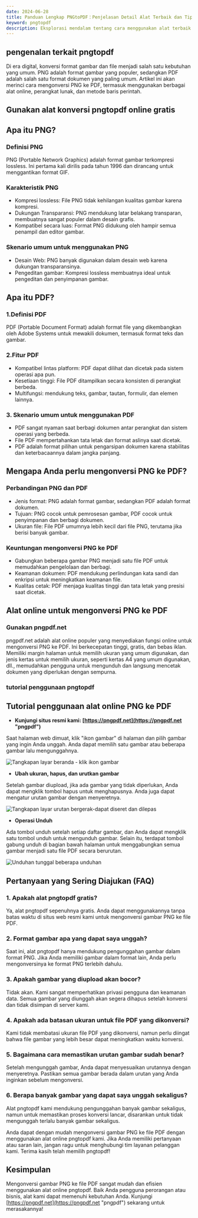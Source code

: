 ```yaml
---
date: 2024-06-28
title: Panduan Lengkap PNGtoPDF：Penjelasan Detail Alat Terbaik dan Tips Praktis
keyword: pngtopdf
description: Eksplorasi mendalam tentang cara menggunakan alat terbaik untuk mengonversi gambar PNG ke file PDF dengan cepat. Tutorial terperinci dan jawaban atas pertanyaan umum disediakan untuk membantu Anda mencapai konversi yang efisien dengan mudah.
---
```


## pengenalan terkait pngtopdf

Di era digital, konversi format gambar dan file menjadi salah satu kebutuhan yang umum. PNG adalah format gambar yang populer, sedangkan PDF adalah salah satu format dokumen yang paling umum. Artikel ini akan merinci cara mengonversi PNG ke PDF, termasuk menggunakan berbagai alat online, perangkat lunak, dan metode baris perintah.

## Gunakan alat konversi pngtopdf online gratis
<PngToPdf />

## Apa itu PNG?

### Definisi PNG
PNG (Portable Network Graphics) adalah format gambar terkompresi lossless. Ini pertama kali dirilis pada tahun 1996 dan dirancang untuk menggantikan format GIF.
### Karakteristik PNG

- Kompresi lossless: File PNG tidak kehilangan kualitas gambar karena kompresi.
- Dukungan Transparansi: PNG mendukung latar belakang transparan, membuatnya sangat populer dalam desain grafis.
- Kompatibel secara luas: Format PNG didukung oleh hampir semua penampil dan editor gambar.

### Skenario umum untuk menggunakan PNG

- Desain Web: PNG banyak digunakan dalam desain web karena dukungan transparansinya.
- Pengeditan gambar: Kompresi lossless membuatnya ideal untuk pengeditan dan penyimpanan gambar.

## Apa itu PDF?
### 1.Definisi PDF
PDF (Portable Document Format) adalah format file yang dikembangkan oleh Adobe Systems untuk mewakili dokumen, termasuk format teks dan gambar.
### 2.Fitur PDF
- Kompatibel lintas platform: PDF dapat dilihat dan dicetak pada sistem operasi apa pun.
- Kesetiaan tinggi: File PDF ditampilkan secara konsisten di perangkat berbeda.
- Multifungsi: mendukung teks, gambar, tautan, formulir, dan elemen lainnya.

### 3. Skenario umum untuk menggunakan PDF
- PDF sangat nyaman saat berbagi dokumen antar perangkat dan sistem operasi yang berbeda.
- File PDF mempertahankan tata letak dan format aslinya saat dicetak.
- PDF adalah format pilihan untuk pengarsipan dokumen karena stabilitas dan keterbacaannya dalam jangka panjang.


## Mengapa Anda perlu mengonversi PNG ke PDF?
### Perbandingan PNG dan PDF
- Jenis format: PNG adalah format gambar, sedangkan PDF adalah format dokumen.
- Tujuan: PNG cocok untuk pemrosesan gambar, PDF cocok untuk penyimpanan dan berbagi dokumen.
- Ukuran file: File PDF umumnya lebih kecil dari file PNG, terutama jika berisi banyak gambar.

### Keuntungan mengonversi PNG ke PDF
- Gabungkan beberapa gambar PNG menjadi satu file PDF untuk memudahkan pengelolaan dan berbagi.
- Keamanan dokumen: PDF mendukung perlindungan kata sandi dan enkripsi untuk meningkatkan keamanan file.
- Kualitas cetak: PDF menjaga kualitas tinggi dan tata letak yang presisi saat dicetak.

## Alat online untuk mengonversi PNG ke PDF

### Gunakan pngpdf.net
pngpdf.net adalah alat online populer yang menyediakan fungsi online untuk mengonversi PNG ke PDF. Ini berkecepatan tinggi, gratis, dan bebas iklan. Memiliki margin halaman untuk memilih ukuran yang umum digunakan, dan jenis kertas untuk memilih ukuran, seperti kertas A4 yang umum digunakan, dll., memudahkan pengguna untuk mengunduh dan langsung mencetak dokumen yang diperlukan dengan sempurna.

### tutorial penggunaan pngtopdf
## Tutorial penggunaan alat online PNG ke PDF

- **Kunjungi situs resmi kami: [https://pngpdf.net](https://pngpdf.net "pngpdf")**

 Saat halaman web dimuat, klik "ikon gambar" di halaman dan pilih gambar yang ingin Anda unggah. Anda dapat memilih satu gambar atau beberapa gambar lalu mengunggahnya.

 ![Tangkapan layar beranda - klik ikon gambar](https://cdn-images.pngpdf.net/step1.png "Tangkapan layar beranda - klik ikon gambar")

- **Ubah ukuran, hapus, dan urutkan gambar**

 Setelah gambar diupload, jika ada gambar yang tidak diperlukan, Anda dapat mengklik tombol hapus untuk menghapusnya. Anda juga dapat mengatur urutan gambar dengan menyeretnya.

 ![Tangkapan layar urutan bergerak-dapat diseret dan dilepas](https://cdn-images.pngpdf.net/step2.png "Tangkapan layar urutan bergerak-dapat diseret dan dilepas")

- **Operasi Unduh**

 Ada tombol unduh setelah setiap daftar gambar, dan Anda dapat mengklik satu tombol unduh untuk mengunduh gambar. Selain itu, terdapat tombol gabung unduh di bagian bawah halaman untuk menggabungkan semua gambar menjadi satu file PDF secara berurutan.

 ![Unduhan tunggal beberapa unduhan](https://cdn-images.pngpdf.net/step3.png "Unduhan tunggal beberapa unduhan")




## Pertanyaan yang Sering Diajukan (FAQ)

### 1. Apakah alat pngtopdf gratis?
Ya, alat pngtopdf sepenuhnya gratis. Anda dapat menggunakannya tanpa batas waktu di situs web resmi kami untuk mengonversi gambar PNG ke file PDF.

### 2. Format gambar apa yang dapat saya unggah?
Saat ini, alat pngtopdf hanya mendukung pengunggahan gambar dalam format PNG. Jika Anda memiliki gambar dalam format lain, Anda perlu mengonversinya ke format PNG terlebih dahulu.

### 3. Apakah gambar yang diupload akan bocor?
Tidak akan. Kami sangat memperhatikan privasi pengguna dan keamanan data. Semua gambar yang diunggah akan segera dihapus setelah konversi dan tidak disimpan di server kami.

### 4. Apakah ada batasan ukuran untuk file PDF yang dikonversi?
Kami tidak membatasi ukuran file PDF yang dikonversi, namun perlu diingat bahwa file gambar yang lebih besar dapat meningkatkan waktu konversi.

### 5. Bagaimana cara memastikan urutan gambar sudah benar?
Setelah mengunggah gambar, Anda dapat menyesuaikan urutannya dengan menyeretnya. Pastikan semua gambar berada dalam urutan yang Anda inginkan sebelum mengonversi.

### 6. Berapa banyak gambar yang dapat saya unggah sekaligus?
Alat pngtopdf kami mendukung pengunggahan banyak gambar sekaligus, namun untuk memastikan proses konversi lancar, disarankan untuk tidak mengunggah terlalu banyak gambar sekaligus.

Anda dapat dengan mudah mengonversi gambar PNG ke file PDF dengan menggunakan alat online pngtopdf kami. Jika Anda memiliki pertanyaan atau saran lain, jangan ragu untuk menghubungi tim layanan pelanggan kami. Terima kasih telah memilih pngtopdf!

## Kesimpulan

Mengonversi gambar PNG ke file PDF sangat mudah dan efisien menggunakan alat online pngtopdf. Baik Anda pengguna perorangan atau bisnis, alat kami dapat memenuhi kebutuhan Anda. Kunjungi [https://pngpdf.net](https://pngpdf.net "pngpdf") sekarang untuk merasakannya!